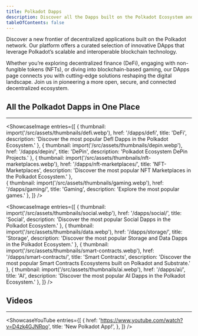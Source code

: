 ```yaml
---
title: Polkadot Dapps
description: Discover all the Dapps built on the Polkadot Ecosystem and explore the new frontier of decentralized applications.
tableOfContents: false
---
```



Discover a new frontier of decentralized applications built on the Polkadot network. 
Our platform offers a curated selection of innovative DApps that leverage Polkadot’s scalable and interoperable blockchain technology. 

Whether you’re exploring decentralized finance (DeFi), engaging with non-fungible tokens (NFTs), or diving into blockchain-based gaming, our DApps page connects you with cutting-edge solutions reshaping the digital landscape. Join us in pioneering a more open, secure, and connected decentralized ecosystem.

## All the Polkadot Dapps in One Place
----------------
<ShowcaseImage
  entries={[
        {
      thumbnail: import('/src/assets/thumbnails/defi.webp'),
      href: '/dapps/defi',
      title: 'DeFi',
      description: 'Discover the most popular DefI Dapps in the Polkadot Ecosystem.'
    },
        {
      thumbnail: import('/src/assets/thumbnails/depin.webp'),
      href: '/dapps/depin/',
      title: 'DePin',
      description: 'Polkadot Ecosystem DePin Projects.'
      },
                     {
      thumbnail: import('/src/assets/thumbnails/nft-marketplaces.webp'),
      href: '/dapps/nft-marketplaces/',
      title: 'NFT-Marketplaces',
      description: 'Discover the most popular NFT Marketplaces in the Polkadot Ecosystem.'
      },  
    {
      thumbnail: import('/src/assets/thumbnails/gaming.webp'),
      href: '/dapps/gaming/',
      title: 'Gaming',
      description: 'Explore the most popular games.'
      },
  ]}
/>


<ShowcaseImage
entries={[
 {
      thumbnail: import('/src/assets/thumbnails/social.webp'),
      href: '/dapps/social/',
      title: 'Social',
      description: 'Discover the most popular Social Dapps in the Polkadot Ecosystem.'
      }, 
    {
      thumbnail: import('/src/assets/thumbnails/data.webp'),
      href: '/dapps/storage/',
      title: 'Storage',
      description: 'Discover the most popular Storage and Data Dapps in the Polkadot Ecosystem.'
      },
    {
      thumbnail: import('/src/assets/thumbnails/smart-contracts.webp'),
      href: '/dapps/smart-contracts/',
      title: 'Smart Contracts',
      description: 'Discover the most popular Smart Contracts Ecosystems built on Polkadot and Substrate.'
      },
    {
      thumbnail: import('/src/assets/thumbnails/ai.webp'),
      href: '/dapps/ai/',
      title: 'AI',
      description: 'Discover the most popular AI Dapps in the Polkadot Ecosystem.'
      },
]}
/>




## Videos
----------------
<ShowcaseYouTube
  entries={[
    {
      href: 'https://www.youtube.com/watch?v=D4zk4GJNRpo',
      title: 'New Polkadot App!',
    },
  ]}
/>